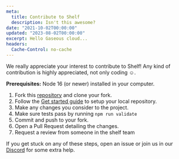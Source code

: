 ---
meta:
  title: Contribute to Shelf
  description: Isn't this awesome?
date: "2021-10-02T00:00:00"
updated: "2023-08-02T00:00:00"
excerpt: Hello Gaseous cloud...
headers:
  Cache-Control: no-cache
---

We really appreciate your interest to contribute to Shelf! Any kind of contribution is highly appreciated, not only coding ☺️.

**Prerequisites:** Node 16 (or newer) installed in your computer.

1. Fork this [repository](https://github.com/Shelf-nu/shelf.nu) and clone your fork.
2. Follow the [Get started guide](/docs/get-started.md) to setup your local repository.
3. Make any changes you consider to the project.
4. Make sure tests pass by running `npm run validate`
5. Commit and push to your fork.
6. Open a Pull Request detailing the changes.
7. Request a review from someone in the shelf team

If you get stuck on any of these steps, open an issue or join us in our [Discord](https://discord.gg/BZ6ATKK2) for some extra help.
